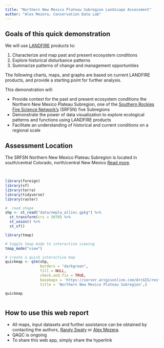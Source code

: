 ---
title: "Northern New Mexico Plateau Subregion Landscape Assessment"
author: "Alex Mezera, Conservation Data Lab"
---

## Goals of this quick demonstration

We will use [LANDFIRE](https://landfire.gov/){target="blank"} products to:

1. Characterize and map past and present ecosystem conditions
2. Explore historical disturbance patterns
3. Summarize patterns of change and management opportunities


The following charts, maps, and graphs are based on current LANDFIRE products, and provide a starting point for further analysis.

This demonstration will:

* Provide context for the past and present ecosystem conditions the Northern New Mexico Plateau Subregion, one of the [Southern Rockies Fire Science Network's](https://www.southernrockiesfirescience.org/){target="blank"} (SRFSN) five Subregions
* Demonstrate the power of data visualization to explore ecological patterns and functions using LANDFIRE products
* Facilitate an understanding of historical and current conditions on a regional scale

## Assessment Location

The SRFSN Northern New Mexico Plateau Subregion is located in south/central Colorado, north/central New Mexico [Read more](https://www.southernrockiesfirescience.org/wyoming-sagebrush/){target="blank"}. 


<br>

```{r libraries, message=FALSE, warning=FALSE, include=FALSE}

library(foreign)
library(sf)
library(terra)
library(tidyverse)
library(raster)


```


```{r read shapefile, message=FALSE, warning=FALSE, include=FALSE}
#  read shape
shp <- st_read("data/nmpla_allinc.gpkg") %>% 
  st_transform(crs = 5070) %>%
  st_union() %>%
  st_sf()
```

```{r locator map, message=FALSE, warning=FALSE, echo=FALSE}
library(tmap)

# toggle tmap mode to interactive viewing
tmap_mode("view")

# create a quick interactive map
quickmap <- qtm(shp, 
                borders = "darkgreen", 
                fill = NULL, 
                check.and.fix = TRUE, 
                basemaps = 'https://server.arcgisonline.com/ArcGIS/rest/services/World_Topo_Map/MapServer/tile/{z}/{y}/{x}',
                title = 'Northern New Mexico Plateau Subregion',)

quickmap



```

## How to use this web report

* All maps, input datasets and further assistance can be obtained by contacting the authors, [Randy Swaty](mailto:rswaty@tnc.org) or [Alex Mezera](mailto:alex.mezera@gmail.com).
* QAQC is ongoing
* To share this web app, simply share the hyperlink




